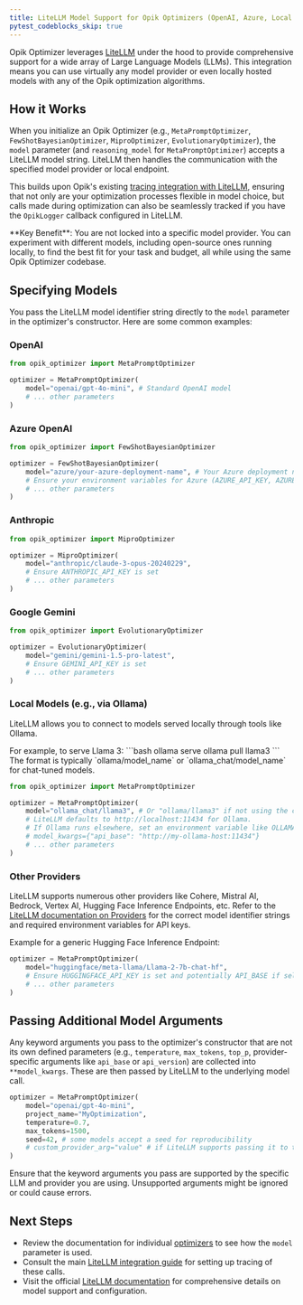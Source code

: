 ```yaml
---
title: LiteLLM Model Support for Opik Optimizers (OpenAI, Azure, Local Models)
pytest_codeblocks_skip: true
---
```


Opik Optimizer leverages [LiteLLM](https://litellm.ai/) under the hood to provide comprehensive support for a wide array of Large Language Models (LLMs). This integration means you can use virtually any model provider or even locally hosted models with any of the Opik optimization algorithms.

## How it Works

When you initialize an Opik Optimizer (e.g., `MetaPromptOptimizer`, `FewShotBayesianOptimizer`, `MiproOptimizer`, `EvolutionaryOptimizer`), the `model` parameter (and `reasoning_model` for `MetaPromptOptimizer`) accepts a LiteLLM model string. LiteLLM then handles the communication with the specified model provider or local endpoint.

This builds upon Opik's existing [tracing integration with LiteLLM](/tracing/integrations/litellm), ensuring that not only are your optimization processes flexible in model choice, but calls made during optimization can also be seamlessly tracked if you have the `OpikLogger` callback configured in LiteLLM.

<Info>
  **Key Benefit**: You are not locked into a specific model provider. You can experiment with different models, including open-source ones running locally, to find the best fit for your task and budget, all while using the same Opik Optimizer codebase.
</Info>

## Specifying Models

You pass the LiteLLM model identifier string directly to the `model` parameter in the optimizer's constructor. Here are some common examples:

### OpenAI
```python
from opik_optimizer import MetaPromptOptimizer

optimizer = MetaPromptOptimizer(
    model="openai/gpt-4o-mini", # Standard OpenAI model
    # ... other parameters
)
```

### Azure OpenAI
```python
from opik_optimizer import FewShotBayesianOptimizer

optimizer = FewShotBayesianOptimizer(
    model="azure/your-azure-deployment-name", # Your Azure deployment name
    # Ensure your environment variables for Azure (AZURE_API_KEY, AZURE_API_BASE, AZURE_API_VERSION) are set
    # ... other parameters
)
```

### Anthropic
```python
from opik_optimizer import MiproOptimizer

optimizer = MiproOptimizer(
    model="anthropic/claude-3-opus-20240229",
    # Ensure ANTHROPIC_API_KEY is set
    # ... other parameters
)
```

### Google Gemini
```python
from opik_optimizer import EvolutionaryOptimizer

optimizer = EvolutionaryOptimizer(
    model="gemini/gemini-1.5-pro-latest",
    # Ensure GEMINI_API_KEY is set
    # ... other parameters
)
```

### Local Models (e.g., via Ollama)
LiteLLM allows you to connect to models served locally through tools like Ollama.

<Steps>
<Step title="Ensure Ollama is running and the model is served">
  For example, to serve Llama 3:
  ```bash
  ollama serve
  ollama pull llama3
  ```
</Step>
<Step title="Use the LiteLLM convention for Ollama models">
  The format is typically `ollama/model_name` or `ollama_chat/model_name` for chat-tuned models.

  ```python
  from opik_optimizer import MetaPromptOptimizer

  optimizer = MetaPromptOptimizer(
      model="ollama_chat/llama3", # Or "ollama/llama3" if not using the chat API specifically
      # LiteLLM defaults to http://localhost:11434 for Ollama. 
      # If Ollama runs elsewhere, set an environment variable like OLLAMA_API_BASE_URL or pass api_base in model_kwargs
      # model_kwargs={"api_base": "http://my-ollama-host:11434"}
      # ... other parameters
  )
  ```
</Step>
</Steps>

### Other Providers
LiteLLM supports numerous other providers like Cohere, Mistral AI, Bedrock, Vertex AI, Hugging Face Inference Endpoints, etc. Refer to the [LiteLLM documentation on Providers](https://docs.litellm.ai/docs/providers) for the correct model identifier strings and required environment variables for API keys.

Example for a generic Hugging Face Inference Endpoint:
```python
optimizer = MetaPromptOptimizer(
    model="huggingface/meta-llama/Llama-2-7b-chat-hf",
    # Ensure HUGGINGFACE_API_KEY is set and potentially API_BASE if self-hosted
    # ... other parameters
)
```

## Passing Additional Model Arguments

Any keyword arguments you pass to the optimizer's constructor that are not its own defined parameters (e.g., `temperature`, `max_tokens`, `top_p`, provider-specific arguments like `api_base` or `api_version`) are collected into `**model_kwargs`. These are then passed by LiteLLM to the underlying model call.

```python
optimizer = MetaPromptOptimizer(
    model="openai/gpt-4o-mini",
    project_name="MyOptimization",
    temperature=0.7,
    max_tokens=1500,
    seed=42, # some models accept a seed for reproducibility
    # custom_provider_arg="value" # if LiteLLM supports passing it to the provider
)
```

<Warning>
  Ensure that the keyword arguments you pass are supported by the specific LLM and provider you are using. Unsupported arguments might be ignored or could cause errors.
</Warning>

## Next Steps
- Review the documentation for individual [optimizers](/agent_optimization/overview#optimization-algorithms) to see how the `model` parameter is used.
- Consult the main [LiteLLM integration guide](/tracing/integrations/litellm) for setting up tracing of these calls.
- Visit the official [LiteLLM documentation](https://docs.litellm.ai/) for comprehensive details on model support and configuration. 
